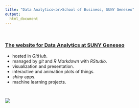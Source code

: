 ```yaml
---
title: "Data Analytics<br>School of Business, SUNY Geneseo"
output: 
  html_document
---
```


<br>

### [The website for Data Analytics at SUNY Geneseo](http://bcdanl.github.io)

- hosted in *GitHub*.
- managed by *git* and *R Markdown* with *RStudio*. 
- visualization and presentation.
- interactive and animation plots of things.
- *shiny* apps.
- machine learning projects.

<br>

<div style="width:600px; height:450px">
![](figures/correlation_causation.jpg)
</div>

